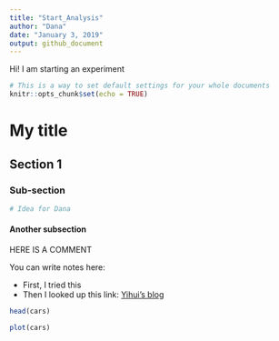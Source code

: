 ```yaml
---
title: "Start_Analysis"
author: "Dana"
date: "January 3, 2019"
output: github_document
---
```


Hi! I am starting an experiment

```r
# This is a way to set default settings for your whole documents
knitr::opts_chunk$set(echo = TRUE)
```

# My title

## Section 1

### Sub-section

```r
# Idea for Dana
```


#### Another subsection

HERE IS A COMMENT

You can write notes here:

- First, I tried this
- Then I looked up this link: [Yihui's blog](https://yihui.name/en/)


```r
head(cars)

```

```r
plot(cars)
```
